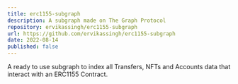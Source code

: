 ```yaml
---
title: erc1155-subgraph
description: A subgraph made on The Graph Protocol
repository: ervikassingh/erc1155-subgraph
url: https://github.com/ervikassingh/erc1155-subgraph
date: 2022-08-14
published: false
---
```



A ready to use subgraph to index all Transfers, NFTs and Accounts data that interact with an ERC1155 Contract.
